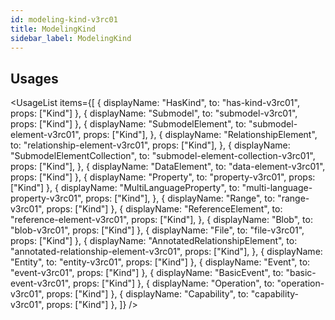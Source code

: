 ```yaml
---
id: modeling-kind-v3rc01
title: ModelingKind
sidebar_label: ModelingKind
---
```



## Usages

<UsageList
  items={[
    { displayName: "HasKind", to: "has-kind-v3rc01", props: ["Kind"] },
    { displayName: "Submodel", to: "submodel-v3rc01", props: ["Kind"] },
    {
      displayName: "SubmodelElement",
      to: "submodel-element-v3rc01",
      props: ["Kind"],
    },
    {
      displayName: "RelationshipElement",
      to: "relationship-element-v3rc01",
      props: ["Kind"],
    },
    {
      displayName: "SubmodelElementCollection",
      to: "submodel-element-collection-v3rc01",
      props: ["Kind"],
    },
    { displayName: "DataElement", to: "data-element-v3rc01", props: ["Kind"] },
    { displayName: "Property", to: "property-v3rc01", props: ["Kind"] },
    {
      displayName: "MultiLanguageProperty",
      to: "multi-language-property-v3rc01",
      props: ["Kind"],
    },
    { displayName: "Range", to: "range-v3rc01", props: ["Kind"] },
    {
      displayName: "ReferenceElement",
      to: "reference-element-v3rc01",
      props: ["Kind"],
    },
    { displayName: "Blob", to: "blob-v3rc01", props: ["Kind"] },
    { displayName: "File", to: "file-v3rc01", props: ["Kind"] },
    {
      displayName: "AnnotatedRelationshipElement",
      to: "annotated-relationship-element-v3rc01",
      props: ["Kind"],
    },
    { displayName: "Entity", to: "entity-v3rc01", props: ["Kind"] },
    { displayName: "Event", to: "event-v3rc01", props: ["Kind"] },
    { displayName: "BasicEvent", to: "basic-event-v3rc01", props: ["Kind"] },
    { displayName: "Operation", to: "operation-v3rc01", props: ["Kind"] },
    { displayName: "Capability", to: "capability-v3rc01", props: ["Kind"] },
  ]}
/>
